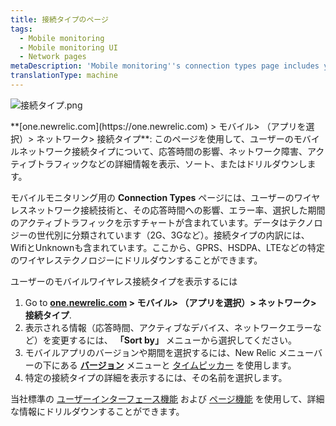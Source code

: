 ```yaml
---
title: 接続タイプのページ
tags:
  - Mobile monitoring
  - Mobile monitoring UI
  - Network pages
metaDescription: 'Mobile monitoring''s connection types page includes your mobile wireless connection types and their response time, network failure rate, and traffic.'
translationType: machine
---
```



<img
  src={connectionTypes}
  title="接続タイプ.png"
  alt="接続タイプ.png"
/>

<figcaption>
  **[one.newrelic.com](https://one.newrelic.com) > モバイル> （アプリを選択）> ネットワーク> 接続タイプ**: このページを使用して、ユーザーのモバイルネットワーク接続タイプについて、応答時間の影響、ネットワーク障害、アクティブトラフィックなどの詳細情報を表示、ソート、またはドリルダウンします。
</figcaption>

モバイルモニタリング用の **Connection Types** ページには、ユーザーのワイヤレスネットワーク接続技術と、その応答時間への影響、エラー率、選択した期間のアクティブトラフィックを示すチャートが含まれています。データはテクノロジーの世代別に分類されています（2G、3Gなど）。接続タイプの内訳には、WifiとUnknownも含まれています。ここから、GPRS、HSDPA、LTEなどの特定のワイヤレステクノロジーにドリルダウンすることができます。

ユーザーのモバイルワイヤレス接続タイプを表示するには

1. Go to **[one.newrelic.com](https://one.newrelic.com) > モバイル> （アプリを選択）> ネットワーク> 接続タイプ**.
2. 表示される情報（応答時間、アクティブなデバイス、ネットワークエラーなど）を変更するには、 **「Sort by」** メニューから選択してください。
3. モバイルアプリのバージョンや期間を選択するには、New Relic メニューバーの下にある [**バージョン**](/docs/mobile-apps/versions) メニューと [タイムピッカー](/docs/site/timepicker-setting-time-periods-to-view-data) を使用します。
4. 特定の接続タイプの詳細を表示するには、その名前を選択します。

当社標準の [ユーザーインターフェース機能](/docs/accounts-partnerships/education/getting-started-new-relic/new-relic-user-interface) および [ページ機能](/docs/accounts-partnerships/education/getting-started-new-relic/standard-dashboard-features) を使用して、詳細な情報にドリルダウンすることができます。
